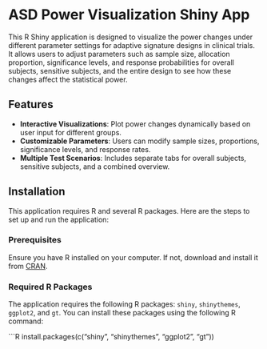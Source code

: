 
# ASD Power Visualization Shiny App

This R Shiny application is designed to visualize the power changes under different parameter settings for adaptive signature designs in clinical trials. It allows users to adjust parameters such as sample size, allocation proportion, significance levels, and response probabilities for overall subjects, sensitive subjects, and the entire design to see how these changes affect the statistical power.

## Features

- **Interactive Visualizations**: Plot power changes dynamically based on user input for different groups.
- **Customizable Parameters**: Users can modify sample sizes, proportions, significance levels, and response rates.
- **Multiple Test Scenarios**: Includes separate tabs for overall subjects, sensitive subjects, and a combined overview.

## Installation

This application requires R and several R packages. Here are the steps to set up and run the application:

### Prerequisites

Ensure you have R installed on your computer. If not, download and install it from [CRAN](https://cran.r-project.org/).

### Required R Packages

The application requires the following R packages: `shiny`, `shinythemes`, `ggplot2`, and `gt`. You can install these packages using the following R command:

```R
install.packages(c("shiny", "shinythemes", "ggplot2", "gt"))
